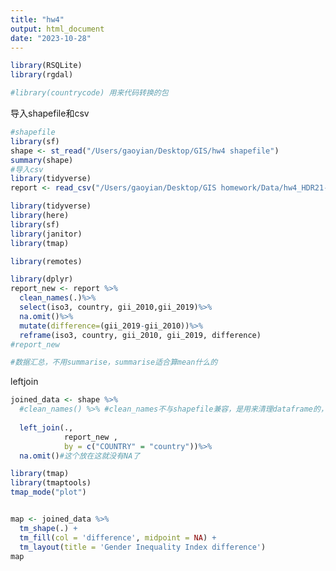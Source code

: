 ```yaml
---
title: "hw4"
output: html_document
date: "2023-10-28"
---
```


```r
library(RSQLite)
library(rgdal)

#library(countrycode) 用来代码转换的包


```
导入shapefile和csv
```r
#shapefile
library(sf)
shape <- st_read("/Users/gaoyian/Desktop/GIS/hw4 shapefile")
summary(shape)
#导入csv
library(tidyverse)
report <- read_csv("/Users/gaoyian/Desktop/GIS homework/Data/hw4_HDR21-22_Composite_indices_complete_time_series.csv")
```

```r
library(tidyverse)
library(here)
library(sf)
library(janitor)
library(tmap)

library(remotes)


```

```r
library(dplyr)
report_new <- report %>%
  clean_names(.)%>% 
  select(iso3, country, gii_2010,gii_2019)%>%
  na.omit()%>%
  mutate(difference=(gii_2019-gii_2010))%>%
  reframe(iso3, country, gii_2010, gii_2019, difference)
#report_new

#数据汇总，不用summarise，summarise适合算mean什么的
```
leftjoin
```r
joined_data <- shape %>%
  #clean_names() %>% #clean_names不与shapefile兼容，是用来清理dataframe的，所以不行
   
  left_join(.,
            report_new ,
            by = c("COUNTRY" = "country"))%>%
  na.omit()#这个放在这就没有NA了

```

```r
library(tmap)
library(tmaptools)
tmap_mode("plot")


map <- joined_data %>% 
  tm_shape(.) + 
  tm_fill(col = 'difference', midpoint = NA) +
  tm_layout(title = 'Gender Inequality Index difference')
map
```


